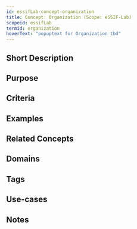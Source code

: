 ```yaml
---
id: essifLab-concept-organization
title: Concept: Organization (Scope: eSSIF-Lab)
scopeid: essifLab
termid: organization
hoverText: "popuptext for Organization tbd"
---
```


## Short Description
<!--REQUIRED--in 1-3 sentences that describe the concept to a layperson with reasonable accuracy.-->

## Purpose
<!--Describe why the concept is needed. What purposes does it serve? What can you do with it that you cannot do (as well) without it? What objectives does it help realize? Why is this concept relevant within its scope of definition?-->

## Criteria
<!--REQUIRED--How is this concept different from related ideas? What are essential characteristics that must be true? This is where you specify the [intensional definition](https://en.wikipedia.org/wiki/Extensional_and_intensional_definitions) of the concept, i.e. the necessary and sufficient conditions for when the term should be used. This makes that the concept becomes crystal clear. In the case of nouns, this is equivalent to specifying the properties that an object needs to have in order to be counted as a referent of the term.-->

## Examples
<!--Provide a few sentences in which you give examples that obviously qualify as instances of `<New Term>`, and that do NOT obviously qualify. Also, provide examples that are not (so) obvious, but help users to better understand its intension.-->

## Related Concepts
<!--Link to any concepts that are similar but distinct, with a note about the relationship.-->

## Domains
<!--In which general knowledge ecosystems or mental model families does this concept play a role?-->

## Tags
<!--Add hash tags here that allow us to group concepts in useful ways.-->

## Use-cases
<!--This (optional) section specifies an (optional) introductory paragraph, and a level-3 (i.e. `###`) subsection for every use case it describes. Every such use-case SHOULD
- describe the situation/context of the use-case;
- show how to apply `<New Term>` to/in that situation;
- shows the relevance of having `<New Term>` for the use-case as opposed to not having it.-->

## Notes
<!--This (optional) section is the place to put anything for which there is no other good place to put it.-->

<!--
---
## Footnotes

[//]: # This (optional) section contains any footnotes that may have been specified in the text above.

[^1]: the text for footnote [^1] goes here.

-->